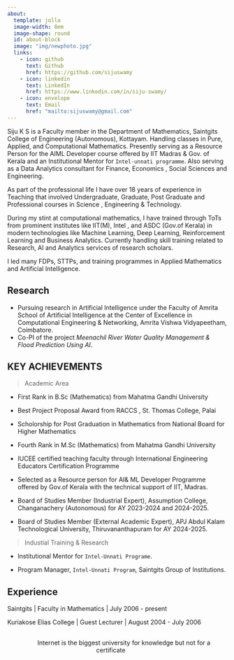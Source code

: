```yaml
---
about:
  template: jolla
  image-width: 8em
  image-shape: round
  id: about-block
  image: "img/newphoto.jpg"
  links:
    - icon: github
      text: Github
      href: https://github.com/sijuswamy
    - icon: linkedin
      text: LinkedIn
      href: https://www.linkedin.com/in/siju-swamy/
    - icon: envelope
      text: Email
      href: "mailto:sijuswamy@gmail.com"  
---
```


::: {#about-block}

 Siju K S is a Faculty member in the Department of Mathematics, Saintgits College of Engineering (Autonomous), Kottayam. Handling classes in Pure, Applied, and Computational Mathematics. Presently serving as a Resource Person for the AIML Developer course offered by IIT Madras & Gov. of Kerala and an Institutional Mentor for `Intel-unnati programme`. Also serving as a Data Analytics consultant for Finance, Economics , Social Sciences and Engineering.

As part of the professional life I have over 18 years of experience in Teaching that involved Undergraduate, Graduate, Post Graduate and Professional courses in Science , Engineering & Technology.

During my stint at computational mathematics, I have trained through ToTs from prominent institutes like IIT(M), Intel , and ASDC (Gov.of Kerala) in modern technologies like Machine Learning, Deep Learning, Reinforcement Learning and Business Analytics. Currently handling skill training related to Research, AI and Analytics services of research scholars.

I led many FDPs, STTPs, and training programmes in Applied Mathematics and Artificial Intelligence.

## Research

- Pursuing research in Artificial Intelligence under the Faculty of Amrita School of Artificial Intelligence at the Center of Excellence in Computational Engineering & Networking, Amrita Vishwa Vidyapeetham, Coimbatore.
- Co-PI of the project _Meenachil River Water Quality Management & Flood Prediction Using AI_.

## KEY ACHIEVEMENTS

> Academic Area

* First Rank in B.Sc (Mathematics) from Mahatma Gandhi University

* Best Project Proposal Award from RACCS , St. Thomas College, Palai

* Scholorship for Post Graduation in Mathematics from National Board for Higher Mathematics

* Fourth Rank in M.Sc (Mathematics) from Mahatma Gandhi University

* IUCEE certified teaching faculty through International Engineering Educators Certification Programme

* Selected as a Resource person for AI& ML Developer Programme offered by Gov.of Kerala with the technical support of IIT, Madras.

* Board of Studies Member (Industrial Expert), Assumption College, Changanachery (Autonomous) for AY 2023-2024 and 2024-2025.

* Board of Studies Member (External Academic Expert), APJ Abdul Kalam Technological University, Thiruvananthapuram for AY 2024-2025.

>Industial Training & Research

* Institutional Mentor for `Intel-Unnati Programe`.

* Program Manager, `Intel-Unnati Program`, Saintgits Group of Institutions.

## Experience

Saintgits | Faculty in Mathematics | July 2006 - present

Kuriakose Elias College | Guest Lecturer | August 2004 - July 2006

:::


```{=html}
<div  style="margin: 30px; text-align: center;">
<a class="btn btn-primary"  role="button" target="_blank" style="padding: 15px 30px;">Internet is the biggest university for knowledge but not for a certificate</a>
</div>
```

